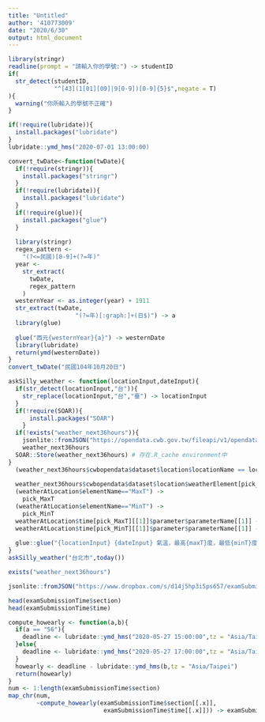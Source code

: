 ```yaml
---
title: "Untitled"
author: '410773009'
date: "2020/6/30"
output: html_document
---
```

```r
library(stringr)
readline(prompt = "請輸入你的學號:") -> studentID
if(
  str_detect(studentID,
             "^[43](1[01][09]|9[0-9])[0-9]{5}$",negate = T)
){
  warning("你所輸入的學號不正確")
}
```

```r
if(!require(lubridate)){
  install.packages("lubridate")
}
lubridate::ymd_hms("2020-07-01 13:00:00)
```

```r
convert_twDate<-function(twDate){
  if(!require(stringr)){
    install.packages("stringr")
  }
  if(!require(lubridate)){
    install.packages("lubridate")
  }
  if(!require(glue)){
    install.packages("glue")
  }
  
  library(stringr)
  regex_pattern <-
    "(?<=民國)[0-9]+(?=年)"
  year <-
    str_extract(
      twDate,
      regex_pattern
    )
  westernYear <- as.integer(year) + 1911
  str_extract(twDate,
                   "(?=年)[:graph:]+(日$)") -> a
  library(glue)
  
  glue("西元{westernYear}{a}") -> westernDate
  library(lubridate)
  return(ymd(westernDate))
}
convert_twDate("民國104年10月20日")
```

```r
askSilly_weather <- function(locationInput,dateInput){
  if(str_detect(locationInput,"台")){
    str_replace(locationInput,"台","臺") -> locationInput
  }
  if(!require(SOAR)){
      install.packages("SOAR")
    }
  if(!exists("weather_next36hours")){
    jsonlite::fromJSON("https://opendata.cwb.gov.tw/fileapi/v1/opendataapi/F-C0032-001?Authorization=rdec-key-123-45678-011121314&format=JSON") ->
    weather_next36hours
  SOAR::Store(weather_next36hours) # 存在.R_cache environment中
}
  (weather_next36hours$cwbopendata$dataset$location$locationName == locationInput) -> pick_location
  
  weather_next36hours$cwbopendata$dataset$location$weatherElement[pick_location][[1]] -> weatherAtLocation
  (weatherAtLocation$elementName=="MaxT") ->
    pick_MaxT
  (weatherAtLocation$elementName=="MinT") ->
    pick_MinT
  weatherAtLocation$time[pick_MaxT][[1]]$parameter$parameterName[[1]] -> maxT
  weatherAtLocation$time[pick_MinT][[1]]$parameter$parameterName[[1]] -> minT
  
  glue::glue("{locationInput} {dateInput} 氣溫，最高{maxT}度，最低{minT}度。")
}
askSilly_weather("台北市",today())


```

```r
exists("weather_next36hours")
```

```r
jsonlite::fromJSON("https://www.dropbox.com/s/d14j5hp3i5ps657/examSubmissionTimes.json?dl=1") -> examSubmissionTime

head(examSubmissionTime$section)
head(examSubmissionTime$time)
```

```r
compute_howearly <- function(a,b){
  if(a == "56"){
    deadline <- lubridate::ymd_hms("2020-05-27 15:00:00",tz = "Asia/Taipei")
  }else{
    deadline <- lubridate::ymd_hms("2020-05-27 17:00:00",tz = "Asia/Taipei")
  }
  howearly <- deadline - lubridate::ymd_hms(b,tz = "Asia/Taipei")
  return(howearly)
}
num <- 1:length(examSubmissionTime$section)
map_chr(num,
        ~compute_howearly(examSubmissionTime$section[[.x]],
                           examSubmissionTime$time[[.x]])) -> examSubmissionTime$howearly
```


```r

```

